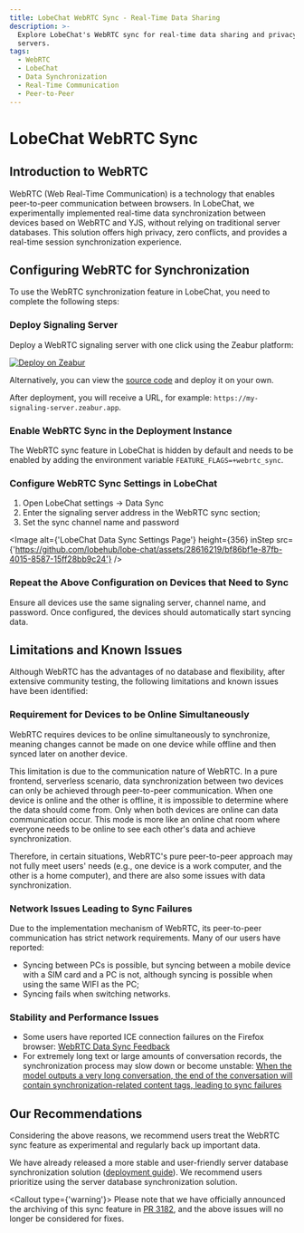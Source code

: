 ```yaml
---
title: LobeChat WebRTC Sync - Real-Time Data Sharing
description: >-
  Explore LobeChat's WebRTC sync for real-time data sharing and privacy without
  servers.
tags:
  - WebRTC
  - LobeChat
  - Data Synchronization
  - Real-Time Communication
  - Peer-to-Peer
---
```

# LobeChat WebRTC Sync

## Introduction to WebRTC

WebRTC (Web Real-Time Communication) is a technology that enables peer-to-peer communication between browsers. In LobeChat, we experimentally implemented real-time data synchronization between devices based on WebRTC and YJS, without relying on traditional server databases. This solution offers high privacy, zero conflicts, and provides a real-time session synchronization experience.

## Configuring WebRTC for Synchronization

To use the WebRTC synchronization feature in LobeChat, you need to complete the following steps:

<Steps>

### Deploy Signaling Server

Deploy a WebRTC signaling server with one click using the Zeabur platform:

[![Deploy on Zeabur](https://zeabur.com/button.svg)](https://zeabur.com/templates/MY0JZG?referralCode=arvinxx)

Alternatively, you can view the [source code](https://github.com/lobehub/y-webrtc-signaling) and deploy it on your own.

After deployment, you will receive a URL, for example: `https://my-signaling-server.zeabur.app`.

### Enable WebRTC Sync in the Deployment Instance

The WebRTC sync feature in LobeChat is hidden by default and needs to be enabled by adding the environment variable `FEATURE_FLAGS=+webrtc_sync`.

### Configure WebRTC Sync Settings in LobeChat

1. Open LobeChat settings -> Data Sync
2. Enter the signaling server address in the WebRTC sync section;
3. Set the sync channel name and password

<Image
  alt={'LobeChat Data Sync Settings Page'}
  height={356}
  inStep
  src={'https://github.com/lobehub/lobe-chat/assets/28616219/bf86bf1e-87fb-4015-8587-15ff28bb9c24'}
/>

### Repeat the Above Configuration on Devices that Need to Sync

Ensure all devices use the same signaling server, channel name, and password. Once configured, the devices should automatically start syncing data.

</Steps>

## Limitations and Known Issues

Although WebRTC has the advantages of no database and flexibility, after extensive community testing, the following limitations and known issues have been identified:

### Requirement for Devices to be Online Simultaneously

WebRTC requires devices to be online simultaneously to synchronize, meaning changes cannot be made on one device while offline and then synced later on another device.

This limitation is due to the communication nature of WebRTC. In a pure frontend, serverless scenario, data synchronization between two devices can only be achieved through peer-to-peer communication. When one device is online and the other is offline, it is impossible to determine where the data should come from. Only when both devices are online can data communication occur. This mode is more like an online chat room where everyone needs to be online to see each other's data and achieve synchronization.

Therefore, in certain situations, WebRTC's pure peer-to-peer approach may not fully meet users' needs (e.g., one device is a work computer, and the other is a home computer), and there are also some issues with data synchronization.

### Network Issues Leading to Sync Failures

Due to the implementation mechanism of WebRTC, its peer-to-peer communication has strict network requirements. Many of our users have reported:

- Syncing between PCs is possible, but syncing between a mobile device with a SIM card and a PC is not, although syncing is possible when using the same WIFI as the PC;
- Syncing fails when switching networks.

### Stability and Performance Issues

- Some users have reported ICE connection failures on the Firefox browser: [WebRTC Data Sync Feedback](https://github.com/lobehub/lobe-chat/issues/1683#issuecomment-2094745907)
- For extremely long text or large amounts of conversation records, the synchronization process may slow down or become unstable: [When the model outputs a very long conversation, the end of the conversation will contain synchronization-related content tags, leading to sync failures](https://github.com/lobehub/lobe-chat/issues/1962)

## Our Recommendations

Considering the above reasons, we recommend users treat the WebRTC sync feature as experimental and regularly back up important data.

We have already released a more stable and user-friendly server database synchronization solution ([deployment guide](/docs/self-hosting/advanced/server-database)). We recommend users prioritize using the server database synchronization solution.

<Callout type={'warning'}>
  Please note that we have officially announced the archiving of this sync feature in [PR
  3182](https://github.com/lobehub/lobe-chat/pull/3182), and the above issues will no longer be
  considered for fixes.
</Callout>
